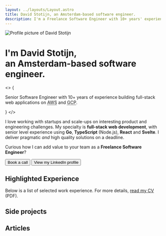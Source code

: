 ```yaml
---
layout: ../layouts/Layout.astro
title: David Stotijn, an Amsterdam-based software engineer.
description: I'm a Freelance Software Engineer with 10+ years' experience building and maintaining web applications and services on cloud infrastructure.
---
```




<Image
  src={avatar}
  format="webp"
  quality={100}
  class="w-24 rounded-full bg-blue-100 sm:w-36"
  alt="Profile picture of David Stotijn"
/>

# I'm <span class="text-blue-500">David Stotijn</span>,<br/>an Amsterdam-based software engineer.

<>
  {
    <p class="relative text-xl font-medium !leading-normal text-gray-500 sm:text-2xl">
      Senior Software Engineer with 10+ years of experience building
      full-stack web applications on <abbr title="Amazon Web Services">AWS</abbr> and <abbr title="Google Cloud Platform">GCP</abbr>.
    </p>
  }
</>

I love working with startups and scale-ups on interesting product and
engineering challenges. My specialty is **full-stack web development**, with
senior level experience using **Go**, **TypeScript** (Node.js), **React** and
**Svelte**. I deliver pragmatic _and_ high quality solutions on a deadline.

Curious how I can add value to your team as a **Freelance Software Engineer**?

<div class="flex flex-wrap gap-3 mt-4">
  <Button href="https://cal.com/dstotijn/15min" target="_blank" class="!bg-blue-600 hover:!bg-blue-500">
    <Icon name="mdi:calendar" class="w-4 h-4 mr-2" />
    Book a call
  </Button>
  <Button href="https://www.linkedin.com/in/dstotijn/" target="_blank">
    <Icon name="mdi:linkedin" class="w-4 h-4 mr-2" />
    View my LinkedIn profile
  </Button>
</div>


## Highlighted Experience

Below is a list of selected work experience. For more details, [read my CV](/cv_david_stotijn.pdf) (PDF).

<WorkExperiences />

## Side projects

<SideProjectsCards />

## Articles

<ArticlesList />
